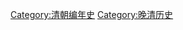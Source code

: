 {{Commonscat|1910 in China}}
{{year in country category|1|9|1|0|中國|亞洲||}}
[[Category:清朝编年史|Category:清朝编年史]]
[[Category:晚清历史|Category:晚清历史]]